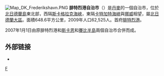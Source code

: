 [[File:Map_DK_Frederikshavn.PNG|right]]
'''腓特烈港自治市'''（{{lang-da|Frederikshavn Kommune}}）是[[丹麥|丹麥]]的一個自治市，位於[[北日德蘭島|北日德蘭島]]東北部，西隔[[斯卡格拉克海峽|斯卡格拉克海峽]]，東隔[[卡特加特海峽|卡特加特海峽]]與[[挪威|挪威]]相望，屬[[北日德蘭大區|北日德蘭大區]]。面積648.6平方公里，2009年人口62,525人。首府[[腓特烈港_(丹麥)|腓特烈港]]。

2007年1月1日由原腓特烈港和[[斯卡恩自治市|斯卡恩]]和[[賽比自治市|賽比半島]]兩個自治市合併而成。
==外部链接==
* {{官方网站}}
{{丹麥自治市}}
{{青岛市的友好城市与友好合作城市}}
[[Category:丹麥市鎮|F]]